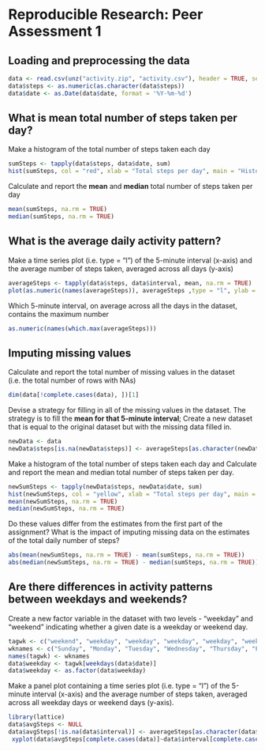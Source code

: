 # Reproducible Research: Peer Assessment 1


## Loading and preprocessing the data
```r
data <- read.csv(unz("activity.zip", "activity.csv"), header = TRUE, sep = ",")
data$steps <- as.numeric(as.character(data$steps))
data$date <- as.Date(data$date, format = '%Y-%m-%d')
```

## What is mean total number of steps taken per day?
Make a histogram of the total number of steps taken each day

```r
sumSteps <- tapply(data$steps, data$date, sum)
hist(sumSteps, col = "red", xlab = "Total steps per day", main = "Histogram of total steps per day", breaks = 10)
```

Calculate and report the **mean** and **median** total number of steps taken per day

```r
mean(sumSteps, na.rm = TRUE)
median(sumSteps, na.rm = TRUE)
```

## What is the average daily activity pattern?
Make a time series plot (i.e. type = "l") of the 5-minute interval (x-axis) and the average number of steps taken, averaged across all days (y-axis)

```r
averageSteps <- tapply(data$steps, data$interval, mean, na.rm = TRUE)
plot(as.numeric(names(averageSteps)), averageSteps ,type = "l", ylab = "Average Steps", xlab = "Interval")
```

Which 5-minute interval, on average across all the days in the dataset, contains the maximum number 

```r
as.numeric(names(which.max(averageSteps)))
```

## Imputing missing values
Calculate and report the total number of missing values in the dataset (i.e. the total number of rows with NAs)

```r
dim(data[!complete.cases(data), ])[1]
```

Devise a strategy for filling in all of the missing values in the dataset. The strategy is to fill the **mean for that 5-minute interval**; Create a new dataset that is equal to the original dataset but with the missing data filled in.
```r
newData <- data
newData$steps[is.na(newData$steps)] <- averageSteps[as.character(newData$interval[is.na(newData$steps)])]
```

Make a histogram of the total number of steps taken each day and Calculate and report the mean and median total number of steps taken per day.
```r
newSumSteps <- tapply(newData$steps, newData$date, sum)
hist(newSumSteps, col = "yellow", xlab = "Total steps per day", main = "Histogram of total steps per day after filling in missing values", breaks = 10)
mean(newSumSteps, na.rm = TRUE)
median(newSumSteps, na.rm = TRUE)
```

Do these values differ from the estimates from the first part of the assignment? What is the impact of imputing missing data on the estimates of the total daily number of steps?
```r
abs(mean(newSumSteps, na.rm = TRUE) - mean(sumSteps, na.rm = TRUE))
abs(median(newSumSteps, na.rm = TRUE) - median(sumSteps, na.rm = TRUE))
```


## Are there differences in activity patterns between weekdays and weekends?
Create a new factor variable in the dataset with two levels - "weekday" and "weekend" indicating whether a given date is a weekday or weekend day.


```r
tagwk <- c("weekend", "weekday", "weekday", "weekday", "weekday", "weekday", "weekend")
wknames <- c("Sunday", "Monday", "Tuesday", "Wednesday", "Thursday", "Friday", "Saturday")
names(tagwk) <- wknames
data$weekday <- tagwk[weekdays(data$date)]
data$weekday <- as.factor(data$weekday)
```

Make a panel plot containing a time series plot (i.e. type = "l") of the 5-minute interval (x-axis) and the average number of steps taken, averaged across all weekday days or weekend days (y-axis).

```r
library(lattice)
data$avgSteps <- NULL
data$avgSteps[!is.na(data$interval)] <- averageSteps[as.character(data$interval[!is.na(data$interval)])]
 xyplot(data$avgSteps[complete.cases(data)]~data$interval[complete.cases(data)]|data$weekday, layout = c(1, 2), type = "l", xlab = "Interval", ylab = "Average steps")
```


